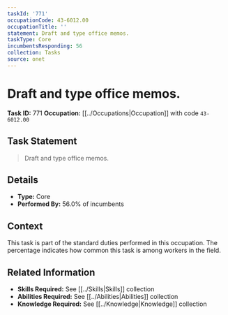```yaml
---
taskId: '771'
occupationCode: 43-6012.00
occupationTitle: ''
statement: Draft and type office memos.
taskType: Core
incumbentsResponding: 56
collection: Tasks
source: onet
---
```

# Draft and type office memos.

**Task ID:** 771
**Occupation:** [[../Occupations|Occupation]] with code `43-6012.00`

## Task Statement

> Draft and type office memos.

## Details

- **Type:** Core
- **Performed By:** 56.0% of incumbents

## Context

This task is part of the standard duties performed in this occupation. The percentage indicates how common this task is among workers in the field.

## Related Information

- **Skills Required:** See [[../Skills|Skills]] collection
- **Abilities Required:** See [[../Abilities|Abilities]] collection
- **Knowledge Required:** See [[../Knowledge|Knowledge]] collection
